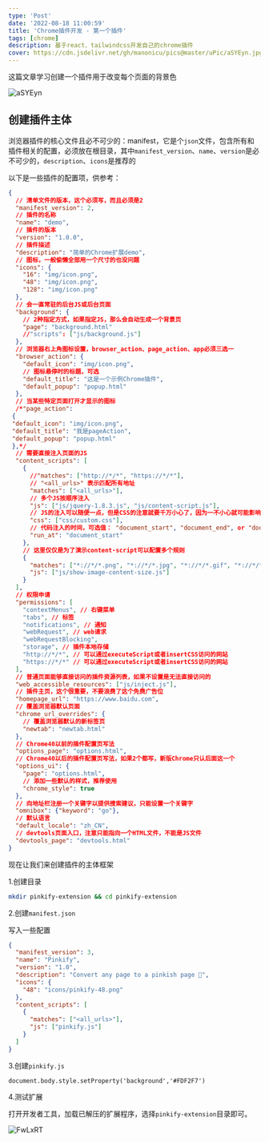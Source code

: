 ```yaml
---
type: 'Post'
date: '2022-08-18 11:00:59'
title: 'Chrome插件开发 - 第一个插件'
tags: [chrome]
description: 基于react、tailwindcss开发自己的chrome插件
cover: https://cdn.jsdelivr.net/gh/manonicu/pics@master/uPic/aSYEyn.jpg
---
```


这篇文章学习创建一个插件用于改变每个页面的背景色

![aSYEyn](https://cdn.jsdelivr.net/gh/manonicu/pics@master/uPic/aSYEyn.jpg)

## 创建插件主体

浏览器插件的核心文件且必不可少的：manifest，它是个`json`文件，包含所有和插件相关的配置，必须放在根目录，其中`manifest_version`、`name`、`version`是必不可少的，`description`、`icons`是推荐的

以下是一些插件的配置项，供参考：

```json
{
  // 清单文件的版本，这个必须写，而且必须是2
  "manifest_version": 2,
  // 插件的名称
  "name": "demo",
  // 插件的版本
  "version": "1.0.0",
  // 插件描述
  "description": "简单的Chrome扩展demo",
  // 图标，一般偷懒全部用一个尺寸的也没问题
  "icons": {
    "16": "img/icon.png",
    "48": "img/icon.png",
    "128": "img/icon.png"
  },
  // 会一直常驻的后台JS或后台页面
  "background": {
    // 2种指定方式，如果指定JS，那么会自动生成一个背景页
    "page": "background.html"
    //"scripts": ["js/background.js"]
  },
  // 浏览器右上角图标设置，browser_action、page_action、app必须三选一
  "browser_action": {
    "default_icon": "img/icon.png",
    // 图标悬停时的标题，可选
    "default_title": "这是一个示例Chrome插件",
    "default_popup": "popup.html"
  },
  // 当某些特定页面打开才显示的图标
  /*"page_action":
 {
 "default_icon": "img/icon.png",
 "default_title": "我是pageAction",
 "default_popup": "popup.html"
 },*/
  // 需要直接注入页面的JS
  "content_scripts": [
    {
      //"matches": ["http://*/*", "https://*/*"],
      // "<all_urls>" 表示匹配所有地址
      "matches": ["<all_urls>"],
      // 多个JS按顺序注入
      "js": ["js/jquery-1.8.3.js", "js/content-script.js"],
      // JS的注入可以随便一点，但是CSS的注意就要千万小心了，因为一不小心就可能影响全局样式
      "css": ["css/custom.css"],
      // 代码注入的时间，可选值： "document_start", "document_end", or "document_idle"，最后一个表示页面空闲时，默认document_idle
      "run_at": "document_start"
    },
    // 这里仅仅是为了演示content-script可以配置多个规则
    {
      "matches": ["*://*/*.png", "*://*/*.jpg", "*://*/*.gif", "*://*/*.bmp"],
      "js": ["js/show-image-content-size.js"]
    }
  ],
  // 权限申请
  "permissions": [
    "contextMenus", // 右键菜单
    "tabs", // 标签
    "notifications", // 通知
    "webRequest", // web请求
    "webRequestBlocking",
    "storage", // 插件本地存储
    "http://*/*", // 可以通过executeScript或者insertCSS访问的网站
    "https://*/*" // 可以通过executeScript或者insertCSS访问的网站
  ],
  // 普通页面能够直接访问的插件资源列表，如果不设置是无法直接访问的
  "web_accessible_resources": ["js/inject.js"],
  // 插件主页，这个很重要，不要浪费了这个免费广告位
  "homepage_url": "https://www.baidu.com",
  // 覆盖浏览器默认页面
  "chrome_url_overrides": {
    // 覆盖浏览器默认的新标签页
    "newtab": "newtab.html"
  },
  // Chrome40以前的插件配置页写法
  "options_page": "options.html",
  // Chrome40以后的插件配置页写法，如果2个都写，新版Chrome只认后面这一个
  "options_ui": {
    "page": "options.html",
    // 添加一些默认的样式，推荐使用
    "chrome_style": true
  },
  // 向地址栏注册一个关键字以提供搜索建议，只能设置一个关键字
  "omnibox": {"keyword": "go"},
  // 默认语言
  "default_locale": "zh_CN",
  // devtools页面入口，注意只能指向一个HTML文件，不能是JS文件
  "devtools_page": "devtools.html"
}
```

现在让我们来创建插件的主体框架

1.创建目录

```bash
mkdir pinkify-extension && cd pinkify-extension
```

2.创建`manifest.json`

写入一些配置

```json
{
  "manifest_version": 3,
  "name": "Pinkify",
  "version": "1.0",
  "description": "Convert any page to a pinkish page 💖",
  "icons": {
    "48": "icons/pinkify-48.png"
  },
  "content_scripts": [
    {
      "matches": ["<all_urls>"],
      "js": ["pinkify.js"]
    }
  ]
}
```

3.创建`pinkify.js`

```
document.body.style.setProperty('background','#FDF2F7')
```

4.测试扩展

打开开发者工具，加载已解压的扩展程序，选择`pinkify-extension`目录即可。

![FwLxRT](https://cdn.jsdelivr.net/gh/manonicu/pics@master/uPic/FwLxRT.jpg)
